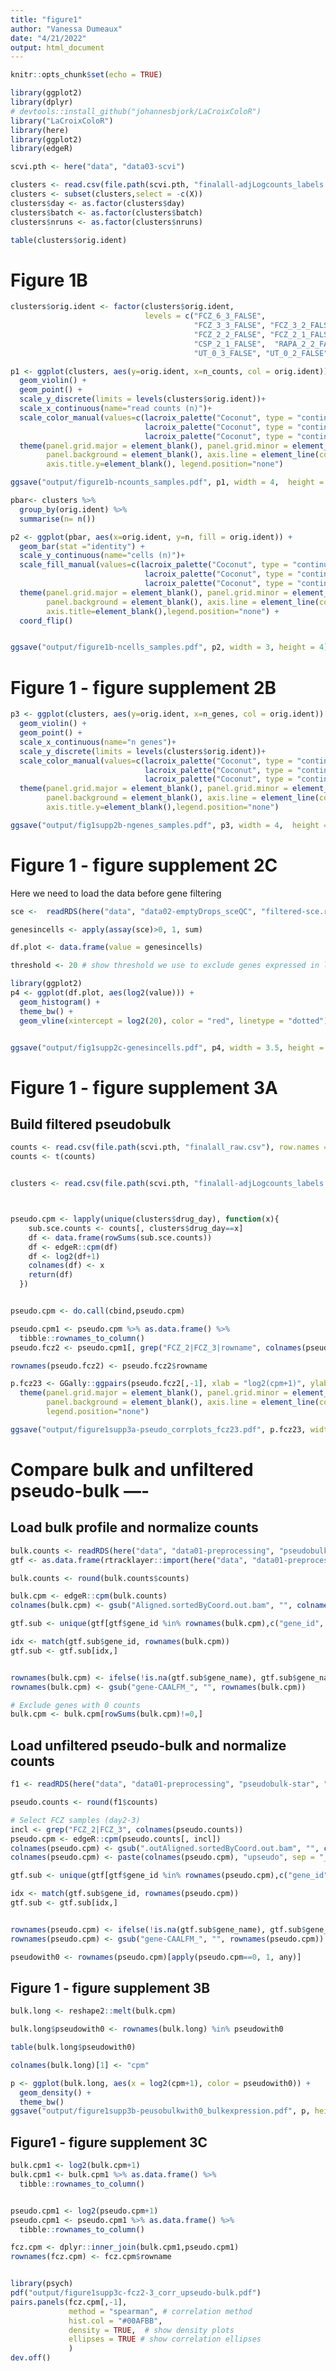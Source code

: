 ```yaml
---
title: "figure1"
author: "Vanessa Dumeaux"
date: "4/21/2022"
output: html_document
---
```


```r
knitr::opts_chunk$set(echo = TRUE)
```

```r
library(ggplot2)
library(dplyr)
# devtools::install_github("johannesbjork/LaCroixColoR")
library("LaCroixColoR")
library(here)
library(ggplot2)
library(edgeR)

scvi.pth <- here("data", "data03-scvi")
```


```r
clusters <- read.csv(file.path(scvi.pth, "finalall-adjLogcounts_labels.csv"))
clusters <- subset(clusters,select = -c(X))
clusters$day <- as.factor(clusters$day)
clusters$batch <- as.factor(clusters$batch)
clusters$nruns <- as.factor(clusters$nruns)

table(clusters$orig.ident)
```
# Figure 1B
```r

clusters$orig.ident <- factor(clusters$orig.ident, 
                              levels = c("FCZ_6_3_FALSE",
                                         "FCZ_3_3_FALSE", "FCZ_3_2_FALSE", "FCZ_3_1_FALSE",
                                         "FCZ_2_2_FALSE", "FCZ_2_1_FALSE",
                                         "CSP_2_1_FALSE",  "RAPA_2_2_FALSE",
                                         "UT_0_3_FALSE", "UT_0_2_FALSE", "UT_0_1_FALSE"), ordered = TRUE)

p1 <- ggplot(clusters, aes(y=orig.ident, x=n_counts, col = orig.ident)) +
  geom_violin() + 
  geom_point() +
  scale_y_discrete(limits = levels(clusters$orig.ident))+
  scale_x_continuous(name="read counts (n)")+
  scale_color_manual(values=c(lacroix_palette("Coconut", type = "continuous", n=21)[3:8], 
                              lacroix_palette("Coconut", type = "continuous", n=21)[10:11],
                              lacroix_palette("Coconut", type = "continuous", n=15)[13:15])) +
  theme(panel.grid.major = element_blank(), panel.grid.minor = element_blank(),
        panel.background = element_blank(), axis.line = element_line(colour = "black"),
        axis.title.y=element_blank(), legend.position="none")

ggsave("output/figure1b-ncounts_samples.pdf", p1, width = 4,  height = 4)

pbar<- clusters %>%
  group_by(orig.ident) %>%
  summarise(n= n())

p2 <- ggplot(pbar, aes(x=orig.ident, y=n, fill = orig.ident)) +
  geom_bar(stat ="identity") +
  scale_y_continuous(name="cells (n)")+
  scale_fill_manual(values=c(lacroix_palette("Coconut", type = "continuous", n=21)[3:8], 
                              lacroix_palette("Coconut", type = "continuous", n=21)[10:11],
                              lacroix_palette("Coconut", type = "continuous", n=15)[13:15])) +
  theme(panel.grid.major = element_blank(), panel.grid.minor = element_blank(),
        panel.background = element_blank(), axis.line = element_line(colour = "black"),
        axis.title=element_blank(),legend.position="none") +
  coord_flip()


ggsave("output/figure1b-ncells_samples.pdf", p2, width = 3, height = 4)
```

# Figure 1 - figure supplement 2B
```r

p3 <- ggplot(clusters, aes(y=orig.ident, x=n_genes, col = orig.ident)) +
  geom_violin() + 
  geom_point() +
  scale_x_continuous(name="n genes")+
  scale_y_discrete(limits = levels(clusters$orig.ident))+
  scale_color_manual(values=c(lacroix_palette("Coconut", type = "continuous", n=21)[3:8], 
                              lacroix_palette("Coconut", type = "continuous", n=21)[10:11],
                              lacroix_palette("Coconut", type = "continuous", n=15)[13:15])) +
  theme(panel.grid.major = element_blank(), panel.grid.minor = element_blank(),
        panel.background = element_blank(), axis.line = element_line(colour = "black"),
        axis.title.y=element_blank(),legend.position="none")

ggsave("output/fig1supp2b-ngenes_samples.pdf", p3, width = 4,  height = 4)

```

# Figure 1 - figure supplement 2C

Here we need to load the data before gene filtering

```r
sce <-  readRDS(here("data", "data02-emptyDrops_sceQC", "filtered-sce.rds"))

genesincells <- apply(assay(sce)>0, 1, sum)

df.plot <- data.frame(value = genesincells)

threshold <- 20 # show threshold we use to exclude genes expressed in less than 20 cells

library(ggplot2)
p4 <- ggplot(df.plot, aes(log2(value))) +
  geom_histogram() +
  theme_bw() +
  geom_vline(xintercept = log2(20), color = "red", linetype = "dotted")


ggsave("output/fig1supp2c-genesincells.pdf", p4, width = 3.5, height = 3)
```

# Figure 1 - figure supplement 3A

## Build filtered pseudobulk 

```r
counts <- read.csv(file.path(scvi.pth, "finalall_raw.csv"), row.names = 1)
counts <- t(counts)


clusters <- read.csv(file.path(scvi.pth, "finalall-adjLogcounts_labels.csv"))



pseudo.cpm <- lapply(unique(clusters$drug_day), function(x){
    sub.sce.counts <- counts[, clusters$drug_day==x]
    df <- data.frame(rowSums(sub.sce.counts))
    df <- edgeR::cpm(df)
    df <- log2(df+1)
    colnames(df) <- x
    return(df)
  })


pseudo.cpm <- do.call(cbind,pseudo.cpm)

```

```r

pseudo.cpm1 <- pseudo.cpm %>% as.data.frame() %>%
  tibble::rownames_to_column()
pseudo.fcz2 <- pseudo.cpm1[, grep("FCZ_2|FCZ_3|rowname", colnames(pseudo.cpm1))]

rownames(pseudo.fcz2) <- pseudo.fcz2$rowname

p.fcz23 <- GGally::ggpairs(pseudo.fcz2[,-1], xlab = "log2(cpm+1)", ylab = "log2(cpm+1)") +
  theme(panel.grid.major = element_blank(), panel.grid.minor = element_blank(), strip.background = element_blank(),
        panel.background = element_blank(), axis.line = element_line(colour = "black"),
        legend.position="none")

ggsave("output/figure1supp3a-pseudo_corrplots_fcz23.pdf", p.fcz23, width = 4, height = 4)
```

# Compare bulk and unfiltered pseudo-bulk ----

## Load bulk profile and normalize counts

```r
bulk.counts <- readRDS(here("data", "data01-preprocessing", "pseudobulk-star", "bulk_counts_geneid.rds"))
gtf <- as.data.frame(rtracklayer::import(here("data", "data01-preprocessing", "genome", "ca_original_genomic.gtf")))

bulk.counts <- round(bulk.counts$counts)

bulk.cpm <- edgeR::cpm(bulk.counts)
colnames(bulk.cpm) <- gsub("Aligned.sortedByCoord.out.bam", "", colnames(bulk.cpm))

gtf.sub <- unique(gtf[gtf$gene_id %in% rownames(bulk.cpm),c("gene_id", "gene_name")])

idx <- match(gtf.sub$gene_id, rownames(bulk.cpm))
gtf.sub <- gtf.sub[idx,]


rownames(bulk.cpm) <- ifelse(!is.na(gtf.sub$gene_name), gtf.sub$gene_name, rownames(bulk.cpm))
rownames(bulk.cpm) <- gsub("gene-CAALFM_", "", rownames(bulk.cpm))

# Exclude genes with 0 counts
bulk.cpm <- bulk.cpm[rowSums(bulk.cpm)!=0,] 
```

## Load unfiltered pseudo-bulk and normalize counts
```r
f1 <- readRDS(here("data", "data01-preprocessing", "pseudobulk-star", "pseudobulk_counts_geneid.rds"))

pseudo.counts <- round(f1$counts)

# Select FCZ samples (day2-3)
incl <- grep("FCZ_2|FCZ_3", colnames(pseudo.counts))
pseudo.cpm <- edgeR::cpm(pseudo.counts[, incl])
colnames(pseudo.cpm) <- gsub(".outAligned.sortedByCoord.out.bam", "", colnames(pseudo.cpm))
colnames(pseudo.cpm) <- paste(colnames(pseudo.cpm), "upseudo", sep = "_")

gtf.sub <- unique(gtf[gtf$gene_id %in% rownames(pseudo.cpm),c("gene_id", "gene_name")])

idx <- match(gtf.sub$gene_id, rownames(pseudo.cpm))
gtf.sub <- gtf.sub[idx,]


rownames(pseudo.cpm) <- ifelse(!is.na(gtf.sub$gene_name), gtf.sub$gene_name, rownames(pseudo.cpm))
rownames(pseudo.cpm) <- gsub("gene-CAALFM_", "", rownames(pseudo.cpm))

pseudowith0 <- rownames(pseudo.cpm)[apply(pseudo.cpm==0, 1, any)]
```


## Figure 1 - figure supplement 3B
```r
bulk.long <- reshape2::melt(bulk.cpm)

bulk.long$pseudowith0 <- rownames(bulk.long) %in% pseudowith0

table(bulk.long$pseudowith0)

colnames(bulk.long)[1] <- "cpm"

p <- ggplot(bulk.long, aes(x = log2(cpm+1), color = pseudowith0)) +
  geom_density() +
  theme_bw()
ggsave("output/figure1supp3b-peusobulkwith0_bulkexpression.pdf", p, height = 4, width = 5)
```

## Figure1 - figure supplement 3C

```r

bulk.cpm1 <- log2(bulk.cpm+1)
bulk.cpm1 <- bulk.cpm1 %>% as.data.frame() %>%
  tibble::rownames_to_column()


pseudo.cpm1 <- log2(pseudo.cpm+1)
pseudo.cpm1 <- pseudo.cpm1 %>% as.data.frame() %>%
  tibble::rownames_to_column()

fcz.cpm <- dplyr::inner_join(bulk.cpm1,pseudo.cpm1) 
rownames(fcz.cpm) <- fcz.cpm$rowname


library(psych)
pdf("output/figure1supp3c-fcz2-3_corr_upseudo-bulk.pdf")
pairs.panels(fcz.cpm[,-1], 
             method = "spearman", # correlation method
             hist.col = "#00AFBB",
             density = TRUE,  # show density plots
             ellipses = TRUE # show correlation ellipses
             )
dev.off()
```



